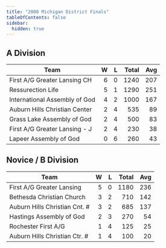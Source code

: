 ```yaml
---
title: "2008 Michigan District Finals"
tableOfContents: false
sidebar:
  hidden: true
---
```


## A Division

| Team                          |    W |    L | Total |  Avg |
| ----------------------------- | ---: | ---: | ----: | ---: |
| First A/G Greater Lansing CH  |    6 |    0 |  1240 |  207 |
| Ressurection Life             |    5 |    1 |  1290 |  251 |
| International Assembly of God |    4 |    2 |  1000 |  167 |
| Auburn Hills Christian Center |    2 |    4 |   535 |   89 |
| Grass Lake Assembly of God    |    2 |    4 |   500 |   83 |
| First A/G Greater Lansing - J |    2 |    4 |   230 |   38 |
| Lapeer Assembly of God        |    0 |    6 |   260 |   43 |

## Novice / B Division

| Team                          |    W |    L | Total |  Avg |
| ----------------------------- | ---: | ---: | ----: | ---: |
| First A/G Greater Lansing     |    5 |    0 |  1180 |  236 |
| Bethesda Christian Church     |    3 |    2 |   710 |  142 |
| Auburn Hills Christian Cnt. # |    3 |    2 |   685 |  137 |
| Hastings Assembly of God      |    2 |    3 |   270 |   54 |
| Rochester First A/G           |    1 |    4 |   125 |   25 |
| Auburn Hills Christian Ctr. # |    1 |    4 |   100 |   20 |

